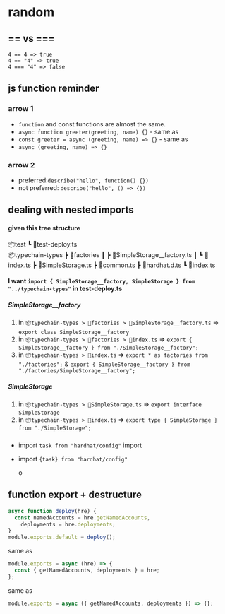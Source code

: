 # random

## == vs ===

```
4 == 4 => true
4 == "4" => true
4 === "4" => false
```

## js function reminder

### arrow 1

- `function` and const functions are almost the same.
- `async function greeter(greeting, name) {}` - same as
- `const greeter = async (greeting, name) => {}` - same as
- `async (greeting, name) => {}`

### arrow 2

- preferred:`describe("hello", function() {})`
- not preferred: `describe("hello", () => {})`

## dealing with nested imports

#### given this tree structure

📦test
┗ 📜test-deploy.ts  
📦typechain-types
┣ 📂factories
┃ ┣ 📜SimpleStorage\_\_factory.ts
┃ ┗ 📜index.ts
┣ 📜SimpleStorage.ts
┣ 📜common.ts
┣ 📜hardhat.d.ts
┗ 📜index.ts

#### I want `import { SimpleStorage__factory, SimpleStorage } from "../typechain-types"` in test-deploy.ts

##### SimpleStorage\_\_factory

1. in `📦typechain-types > 📂factories > 📜SimpleStorage__factory.ts` => `export class SimpleStorage__factory`
2. in `📦typechain-types > 📂factories > 📜index.ts` => `export { SimpleStorage__factory } from "./SimpleStorage__factory";`
3. in `📦typechain-types > 📜index.ts` => `export * as factories from "./factories";` & `export { SimpleStorage__factory } from "./factories/SimpleStorage__factory";`

##### SimpleStorage

1. in `📦typechain-types > 📜SimpleStorage.ts` => `export interface SimpleStorage`
2. in `📦typechain-types > 📜index.ts` => `export type { SimpleStorage } from "./SimpleStorage";`

###

- import `task from "hardhat/config"`
import


- import `{task} from "hardhat/config"`

  o

## function export + destructure

```js
async function deploy(hre) {
  const namedAccounts = hre.getNamedAccounts,
    deployments = hre.deployments;
}
module.exports.default = deploy();
```

same as

```js
module.exports = async (hre) => {
  const { getNamedAccounts, deployments } = hre;
};
```

same as

```js
module.exports = async ({ getNamedAccounts, deployments }) => {};
```
